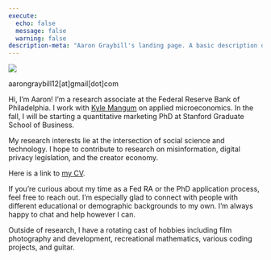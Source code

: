 ```yaml
---
execute:
  echo: false
  message: false
  warning: false
description-meta: "Aaron Graybill's landing page. A basic description of his professional experience at the Federal Reserve Bank of Philadelphia and his upcoming PhD in quantitative marketing at Stanford Graduate School of Business. It also discusses his research interest in digital markets and platform design."
---
```

:::: {layout="[[50,-2,50]]" layout-valign="center"}

::: {.intro-card}
![](assets/me.jpg){fig-alt="A Photo of Aaron Graybill"}
<a href="https://www.linkedin.com/in/aaron-graybill-194019180/" class="fa fa-linkedin"></a>
<a href="https://github.com/aarongraybill" class="fa fa-github"></a>

aarongraybill12[at]gmail[dot]com
:::

::: {intro-text}
Hi, I'm Aaron! I'm a research associate at the Federal Reserve Bank of Philadelphia. I work with [Kyle Mangum](https://www.philadelphiafed.org/our-people/kyle-mangum) on applied microeconomics. In the fall, I will be starting a quantitative marketing PhD at Stanford Graduate School of Business.

My research interests lie at the intersection of social science and technology. I hope to contribute to research on misinformation, digital privacy legislation, and the creator economy.

Here is a link to [my CV](cv).

If you're curious about my time as a Fed RA or the PhD application process, feel
free to reach out. I'm especially glad to connect with people with different educational
or demographic backgrounds to my own. I'm always happy to chat and help however I can.

Outside of research, I have a rotating cast of hobbies including film photography
and development, recreational mathematics, various coding projects, and guitar.
:::

::::